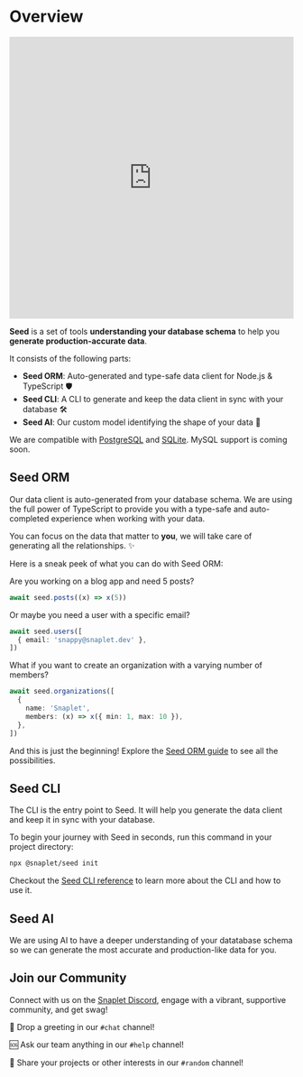 
# Overview

<iframe style={{ margin: "30px 0" }} width="100%" height="500" src="https://www.youtube.com/embed/-MfItFmmeqU?si=Yzg41rK4Spoy7FHa" title="YouTube video player" frameBorder="0" allow="accelerometer; autoplay; clipboard-write; encrypted-media; gyroscope; picture-in-picture; web-share" allowFullScreen></iframe>

**Seed** is a set of tools **understanding your database schema** to help you **generate production-accurate data**.

It consists of the following parts:

- **Seed ORM**: Auto-generated and type-safe data client for Node.js & TypeScript 🛡️
- **Seed CLI**: A CLI to generate and keep the data client in sync with your database 🛠️
- **Seed AI**: Our custom model identifying the shape of your data 🤖

We are compatible with [PostgreSQL]() and [SQLite](). MySQL support is coming soon.

## Seed ORM

Our data client is auto-generated from your database schema.
We are using the full power of TypeScript to provide you with a type-safe and auto-completed experience when working with your data.

You can focus on the data that matter to **you**, we will take care of generating all the relationships. ✨

Here is a sneak peek of what you can do with Seed ORM:

Are you working on a blog app and need 5 posts?
```ts
await seed.posts((x) => x(5))
```

Or maybe you need a user with a specific email?
```ts
await seed.users([
  { email: 'snappy@snaplet.dev' },
])
```

What if you want to create an organization with a varying number of members?
```ts
await seed.organizations([
  {
    name: 'Snaplet',
    members: (x) => x({ min: 1, max: 10 }),
  },
])
```

And this is just the beginning! Explore the [Seed ORM guide]() to see all the possibilities.

## Seed CLI

The CLI is the entry point to Seed. It will help you generate the data client and keep it in sync with your database.

To begin your journey with Seed in seconds, run this command in your project directory:
```bash >_&nbsp;terminal
npx @snaplet/seed init
```

Checkout the [Seed CLI reference]() to learn more about the CLI and how to use it.

## Seed AI

We are using AI to have a deeper understanding of your datatabase schema so we can generate the most accurate and production-like data for you.


## Join our Community

Connect with us on the [Snaplet Discord](https://app.snaplet.dev/chat), engage with a vibrant, supportive community, and get swag!

💬 Drop a greeting in our `#chat` channel!

🆘 Ask our team anything in our `#help` channel!

🤪 Share your projects or other interests in our `#random` channel!
